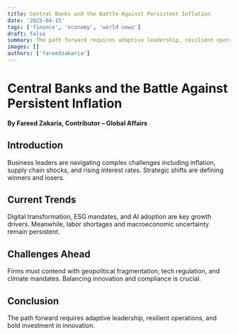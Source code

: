 ```yaml
---
title: Central Banks and the Battle Against Persistent Inflation
date: '2025-04-15'
tags: ['finance', 'economy', 'world news']
draft: false
summary: The path forward requires adaptive leadership, resilient operations, and bold investment in innovation.
images: []
authors: ['fareedzakaria']
---
```


# Central Banks and the Battle Against Persistent Inflation

**By Fareed Zakaria, Contributor – Global Affairs**

## Introduction

Business leaders are navigating complex challenges including inflation, supply chain shocks, and rising interest rates. Strategic shifts are defining winners and losers.

## Current Trends

Digital transformation, ESG mandates, and AI adoption are key growth drivers. Meanwhile, labor shortages and macroeconomic uncertainty remain persistent.

## Challenges Ahead

Firms must contend with geopolitical fragmentation, tech regulation, and climate mandates. Balancing innovation and compliance is crucial.

## Conclusion

The path forward requires adaptive leadership, resilient operations, and bold investment in innovation.
